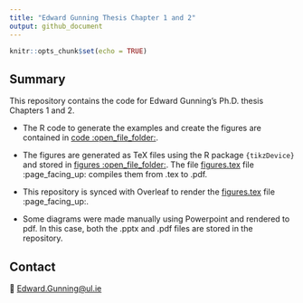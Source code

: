 ```yaml
---
title: "Edward Gunning Thesis Chapter 1 and 2"
output: github_document
---
```


```r
knitr::opts_chunk$set(echo = TRUE)
```

## Summary

This repository contains the code for Edward Gunning's Ph.D. thesis Chapters 1 and 2.

* The $\textsf{R}$ code to generate the examples and create the figures are contained in [code :open_file_folder:](code/).

* The figures are generated as TeX files using the R package `{tikzDevice}` and stored in [figures :open_file_folder:](figures/). The file [figures.tex](figures/figures.tex) file :page_facing_up: compiles them from .tex to .pdf.

* This repository is synced with Overleaf to render the [figures.tex](figures/figures.tex) file :page_facing_up:.

* Some diagrams were made manually using Powerpoint and rendered to pdf. In this case, both the .pptx and .pdf files are stored in the repository.

## Contact

📧 [Edward.Gunning@ul.ie](mailto:Edward.Gunning@ul.ie)